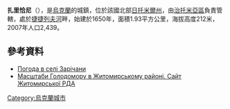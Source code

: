 {{coord|50|13|48|N|28|39|0|E|scale:30000|display=title}}

'''扎里恰尼'''（{{lang-uk|Зарічани}}），是[[烏克蘭|烏克蘭]]的城鎮，位於該國北部[[日托米爾州|日托米爾州]]，由[[治托米亞區|治托米亞區]]負責管轄，處於[[捷捷列夫河|捷捷列夫河]]畔，始建於1650年，面積1.93平方公里，海拔高度212米，2007年人口2,439。

==參考資料==
* [http://weather.in.ua/ua/zhitomirskaja/8537 Погода в селі Зарічани] {{Wayback|url=http://weather.in.ua/ua/zhitomirskaja/8537 |date=20160305201015 }}
* [https://web.archive.org/web/20110915195159/http://www.zhytomyr-rda.gov.ua/Rozdil_3/Golodomor_1932_1933_rokiv/Golodomor_u_regioni/Masshtabi_Golodomoru_u_regioni__CHorni_doshki__Postrazhdali_sela_ Масштаби Голодомору в Житомирському районі. Сайт Житомирської РДА]

{{Ukraine-geo-stub}}
[[Category:烏克蘭城市|Category:烏克蘭城市]]